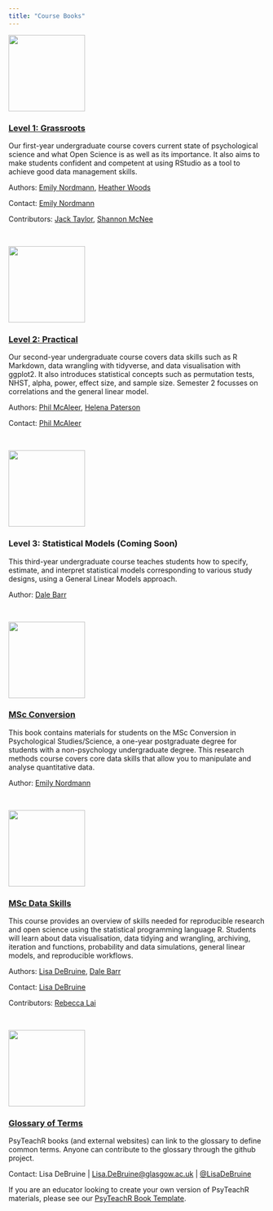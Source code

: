 ```yaml
---
title: "Course Books"
---
```


<style>
  br { clear: both; }
  a.logo {
    display: block;
    width: 25%;
    max-width: 150px;
    min-width: 50px;
    float: left;
    margin-right: 10px;
  }
</style>

<div class="level">
<div class="column-left">
<a href="/ug1-practical/"><img src="img/L1.png" class="left" width=150></a>
</div>

<div class="column-right">

### [Level 1: Grassroots](/ug1-practical/)

Our first-year undergraduate course covers current state of psychological science and what Open Science is as well as its importance. It also aims to make students confident and competent at using RStudio as a tool to achieve good data management skills.

Authors: [Emily Nordmann](https://www.gla.ac.uk/schools/psychology/staff/emilynordmann/), [Heather Woods](https://www.gla.ac.uk/schools/psychology/staff/heatherwoods/)

Contact: [Emily Nordmann](https://www.gla.ac.uk/schools/psychology/staff/emilynordmann/)

Contributors: [Jack Taylor](https://www.psy.gla.ac.uk/otherstaff/?id=JT002), [Shannon McNee](https://twitter.com/ShannonMcNee2)

</div>
</div>

<br/>

<div class="level">
<div class="column-left">
<a href="https://philmcaleer.github.io/ug2-practical/"><img src="img/L2.png" width=150></a>
</div>

<div class="column-right">

### [Level 2: Practical](https://psyteachr.github.io/ug2-practical/)

Our second-year undergraduate course covers data skills such as R Markdown, data wrangling with tidyverse, and data visualisation with ggplot2. It also introduces statistical concepts such as permutation tests, NHST, alpha, power, effect size, and sample size. Semester 2 focusses on correlations and the general linear model.

Authors: [Phil McAleer](https://www.gla.ac.uk/schools/psychology/staff/philipmcaleer), [Helena Paterson](https://www.gla.ac.uk/schools/psychology/staff/helenapaterson/)

Contact: [Phil McAleer](https://www.gla.ac.uk/schools/psychology/staff/philipmcaleer)

</div>
</div>

<br/>

<div class="level">
<div class="column-left">
<a href="/ug3-stats/"><img src="img/L3.png" width=150></a>
</div>

<div class="column-right">

### Level 3: Statistical Models (Coming Soon)

This third-year undergraduate course teaches students how to specify, estimate, and interpret statistical models corresponding to various study designs, using a General Linear Models approach.

Author: [Dale Barr](https://www.gla.ac.uk/researchinstitutes/neurosciencepsychology/staff/dalebarr/)

</div>
</div>

<br/>

<div class="level">
<div class="column-left">
<a href="/msc-conv-f2f/"><img src="img/msc_conv.png" width=150> 
</div>

<div class="column-right">

### [MSc Conversion](/msc-conv-f2f/)

This book contains materials for students on the MSc Conversion in Psychological Studies/Science, a one-year postgraduate degree for students with a non-psychology undergraduate degree. This research methods course covers core data skills that allow you to manipulate and analyse quantitative data.

Author: [Emily Nordmann](https://www.gla.ac.uk/schools/psychology/staff/emilynordmann/)

</div>
</div>

<br/>

<div class="level">
<div class="column-left">
<a href="/msc-data-skills/"><img src="img/msc_ds.png" width=150></a>
</div>

<div class="column-right">

### [MSc Data Skills](/msc-data-skills/)

This course provides an overview of skills needed for reproducible research and open science using the statistical programming language R. Students will learn about data visualisation, data tidying and wrangling, archiving, iteration and functions, probability and data simulations, general linear models, and reproducible workflows.

Authors: [Lisa DeBruine](https://www.gla.ac.uk/researchinstitutes/neurosciencepsychology/staff/lisadebruine/), [Dale Barr](https://www.gla.ac.uk/researchinstitutes/neurosciencepsychology/staff/dalebarr/)

Contact: [Lisa DeBruine](https://www.gla.ac.uk/researchinstitutes/neurosciencepsychology/staff/lisadebruine/)

Contributors: [Rebecca Lai](http://www.psy.gla.ac.uk/staff/index.php?id=RL003)

</div>
</div>

<br/>

<div class="level">
<div class="column-left">
<a href="/glossary/"><img src="img/glossary.png" width=150></a>
</div>

### [Glossary of Terms](/glossary/)

PsyTeachR books (and external websites) can link to the glossary to define common terms. Anyone can contribute to the glossary through the github project.

Contact: Lisa DeBruine | 
<a href="mailto:Lisa.DeBruine@glasgow.ac.uk?subject=PsyTeachR%20Glossary">Lisa.DeBruine@glasgow.ac.uk</a> | 
[&commat;LisaDeBruine](https://twitter.com/LisaDeBruine)

If you are an educator looking to create your own version of PsyTeachR materials, please see our [PsyTeachR Book Template](https://psyteachr.github.io/book-template).

</div>
</div>


